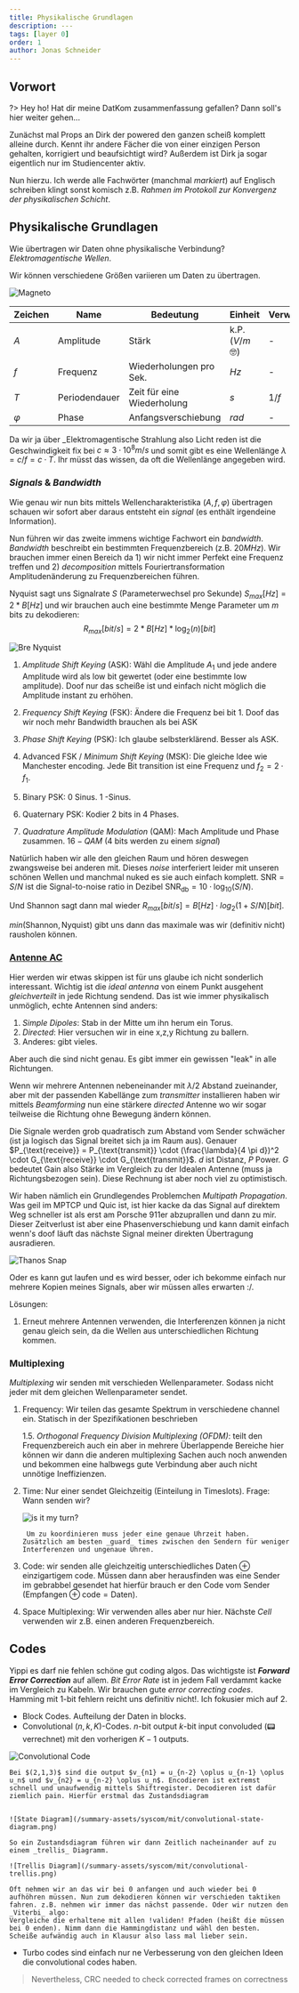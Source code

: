 ```yaml
---
title: Physikalische Grundlagen
description: ---
tags: [layer 0]
order: 1
author: Jonas Schneider
---
```


## Vorwort

?> Hey ho! Hat dir meine DatKom zusammenfassung gefallen? Dann soll's hier weiter gehen...

Zunächst mal Props an Dirk der powered den ganzen scheiß komplett alleine durch. Kennt ihr andere Fächer die von einer einzigen Person gehalten, korrigiert und beaufsichtigt wird?
Außerdem ist Dirk ja sogar eigentlich nur im Studiencenter aktiv.

Nun hierzu. Ich werde alle Fachwörter (manchmal _markiert_) auf Englisch schreiben klingt sonst komisch z.B. _Rahmen im Protokoll zur Konvergenz der physikalischen Schicht_.

## Physikalische Grundlagen

Wie übertragen wir Daten ohne physikalische Verbindung? _Elektromagentische Wellen_.

Wir können verschiedene Größen variieren um Daten zu übertragen.

![Magneto](/summary-assets/syscom/mit/wave-characteristics.png)

| Zeichen | Name      | Bedeutung            | Einheit | Verwandheit |
| ------- | --------- | -------------------- | ------- | ----------- |
| $A$     | Amplitude | Stärk | k.P. ($V/m$ 🤓) | - |
| $f$     | Frequenz | Wiederholungen pro Sek.| $Hz$ | - |
| $T$ | Periodendauer | Zeit für eine Wiederholung | $s$ | $1/f$ |
| $\varphi$ | Phase | Anfangsverschiebung | $rad$ | - |

Da wir ja über _Elektromagentische Strahlung also Licht reden ist die Geschwindigkeit fix bei $c \approx 3 \cdot 10^8 m/s$ und somit gibt es eine Wellenlänge $\lambda = c/f = c \cdot T$. Ihr müsst das wissen, da oft die Wellenlänge angegeben wird.


### _Signals_ & _Bandwidth_

Wie genau wir nun bits mittels Wellencharakteristika $(A,f,\varphi)$ übertragen schauen wir sofort aber daraus entsteht ein _signal_ (es enthält irgendeine Information).

Nun führen wir das zweite immens wichtige Fachwort ein _bandwidth_. _Bandwidth_ beschreibt ein bestimmten Frequenzbereich (z.B. $20MHz$). Wir brauchen immer einen Bereich da 1) wir nicht immer Perfekt eine Frequenz treffen und 2) _decomposition_ mittels Fouriertransformation Amplitudenänderung zu Frequenzbereichen führen.

Nyquist sagt uns Signalrate $S$ (Parameterwechsel pro Sekunde) $S_{max} [Hz] = 2 * B [Hz]$ und wir brauchen auch eine bestimmte Menge Parameter um $m$ bits zu dekodieren: $$R_{max} [bit/s] = 2 * B [Hz] * \log_2(n) [bit]$$

![Bre Nyquist](https://www.projectrhea.org/rhea/images/thumb/b/b4/Harry_Nyquist.jpg/180px-Harry_Nyquist.jpg)

1. _Amplitude Shift Keying_ (ASK): Wähl die Amplitude $A_1$ und jede andere Amplitude wird als low bit gewertet (oder eine bestimmte low amplitude).
    Doof nur das scheiße ist und einfach nicht möglich die Amplitude instant zu erhöhen.

2. _Frequency Shift Keying_ (FSK): Ändere die Frequenz bei bit 1. Doof das wir noch mehr Bandwidth brauchen als bei ASK
3. _Phase Shift Keying_ (PSK): Ich glaube selbsterklärend. Besser als ASK.
4. Advanced FSK / _Minimum Shift Keying_ (MSK): Die gleiche Idee wie Manchester encoding. Jede Bit transition ist eine Frequenz und $f_2 = 2 \cdot f_1$.
5. Binary PSK: $0$ Sinus. $1$ -Sinus.
6. Quaternary PSK: Kodier 2 bits in 4 Phases.
7. _Quadrature Amplitude Modulation_ (QAM): Mach Amplitude und Phase zusammen. $16-QAM$ (4 bits werden zu einem _signal_)

Natürlich haben wir alle den gleichen Raum und hören deswegen zwangsweise bei anderen mit. Dieses _noise_ interferiert leider mit unseren schönen Wellen und manchmal nuked es sie auch einfach komplett. $\text{SNR} = S / N$ ist die Signal-to-noise ratio in Dezibel $\text{SNR}_{\text{db}} = 10 \cdot \log_{10}(S/N)$.

Und Shannon sagt dann mal wieder $R_{max} [bit/s] = B [Hz] \cdot log_2 (1 + S/N) [bit]$.

$min(\text{Shannon}, \text{Nyquist})$ gibt uns dann das maximale was wir (definitiv nicht) rausholen können.


### [Antenne AC](https://www.antenneac.de/)

Hier werden wir etwas skippen ist für uns glaube ich nicht sonderlich interessant. Wichtig ist die _ideal antenna_ von einem Punkt ausgehent *gleichverteilt* in jede Richtung sendend. Das ist wie immer physikalisch unmöglich, echte Antennen sind anders:

1. _Simple Dipoles_: Stab in der Mitte um ihn herum ein Torus.
2. _Directed_: Hier versuchen wir in eine x,z,y Richtung zu ballern.
3. Anderes: gibt vieles. 

Aber auch die sind nicht genau. Es gibt immer ein gewissen "leak" in alle Richtungen.

Wenn wir mehrere Antennen nebeneinander mit $\lambda / 2$ Abstand zueinander, aber mit der passenden Kabellänge zum _transmitter_ installieren haben wir mittels _Beamforming_ nun eine stärkere _directed_ Antenne wo wir sogar teilweise die Richtung ohne Bewegung ändern können.


Die Signale werden grob quadratisch zum Abstand vom Sender schwächer (ist ja logisch das Signal breitet sich ja im Raum aus). Genauer $P_{\text{receive}} = P_{\text{transmit}} \cdot (\frac{\lambda}{4 \pi d})^2 \cdot G_{\text{receive}} \cdot G_{\text{transmit}}$. $d$ ist Distanz, $P$ Power. $G$ bedeutet Gain also Stärke im Vergleich zu der Idealen Antenne (muss ja Richtungsbezogen sein). Diese Rechnung ist aber noch viel zu optimistisch.

Wir haben nämlich ein Grundlegendes Problemchen _Multipath Propagation_. Was geil im MPTCP und Quic ist, ist hier kacke da das Signal auf direktem Weg schneller ist als erst am Porsche 911er abzuprallen und dann zu mir. Dieser Zeitverlust ist aber eine Phasenverschiebung und kann damit einfach wenn's doof läuft das nächste Signal meiner direkten Übertragung  ausradieren.

![Thanos Snap](https://media4.giphy.com/media/v1.Y2lkPTc5MGI3NjExbXExbTZiM29lejY1MjV5bTkzZ3Zsd3Bwcmx1NThucHQybXV6ZzJwMyZlcD12MV9pbnRlcm5hbF9naWZfYnlfaWQmY3Q9Zw/LOoaJ2lbqmduxOaZpS/giphy.gif)

Oder es kann gut laufen und es wird besser, oder ich bekomme einfach nur mehrere Kopien meines Signals, aber wir müssen alles erwarten :/.

Lösungen:

1. Erneut mehrere Antennen verwenden, die Interferenzen können ja nicht genau gleich sein, da die Wellen aus unterschiedlichen Richtung kommen. 

### Multiplexing

_Multiplexing_ wir senden mit verschieden Wellenparameter. Sodass nicht jeder mit dem gleichen Wellenparameter sendet.

1. Frequency: Wir teilen das gesamte Spektrum in verschiedene channel ein. Statisch in der Spezifikationen beschrieben

	1.5. _Orthogonal Frequency Division Multiplexing (OFDM)_: teilt den Frequenzbereich auch ein aber in mehrere Überlappende Bereiche hier können wir dann die anderen multiplexing Sachen auch noch anwenden und bekommen eine halbwegs gute Verbindung aber auch nicht unnötige Ineffizienzen.

2. Time: Nur einer sendet Gleichzeitig (Einteilung in Timeslots). Frage: Wann senden wir?

	![_is it my turn?_](https://media4.giphy.com/media/v1.Y2lkPTc5MGI3NjExbHI2cHlhYm5tdXlmNGlscW11d2Z3d2d6Nmt2ZWR6YWIxMzd2bm9qciZlcD12MV9pbnRlcm5hbF9naWZfYnlfaWQmY3Q9Zw/54rv8mQZtZgyY/giphy.gif)
	
		Um zu koordinieren muss jeder eine genaue Uhrzeit haben. Zusätzlich am besten _guard_ times zwischen den Sendern für weniger Interferenzen und ungenaue Uhren.

3. Code: wir senden alle gleichzeitig unterschiedliches $\text{Daten} \oplus \text{einzigartigem code}$. Müssen dann aber herausfinden was eine Sender im gebrabbel gesendet hat hierfür brauch er den Code vom Sender $(\text{Empfangen} \oplus \text{code} = \text{Daten})$.

4. Space Multiplexing: Wir verwenden alles aber nur hier. Nächste _Cell_ verwenden wir z.B. einen anderen Frequenzbereich.

## Codes

Yippi es darf nie fehlen schöne gut coding algos. Das wichtigste ist _**Forward Error Correction**_ auf allem. _Bit Error Rate_ ist in jedem Fall verdammt kacke im Vergleich zu Kabeln. Wir brauchen gute _error correcting codes_. Hamming mit 1-bit fehlern reicht uns definitiv nicht!. Ich fokusier mich auf 2.

- Block Codes. Aufteilung der Daten in blocks. 
- Convolutional $(n,k,K)$-Codes. $n$-bit output $k$-bit input convoluded (📟 verrechnet) mit den vorherigen $K-1$ outputs.

![Convolutional Code](/summary-assets/syscom/mit/convolutional-code.png)

	Bei $(2,1,3)$ sind die output $v_{n1} = u_{n-2} \oplus u_{n-1} \oplus u_n$ und $v_{n2} = u_{n-2} \oplus u_n$. Encodieren ist extremst schnell und unaufwendig mittels Shiftregister. Decodieren ist dafür ziemlich pain. Hierfür erstmal das Zustandsdiagram


	![State Diagram](/summary-assets/syscom/mit/convolutional-state-diagram.png)

	So ein Zustandsdiagram führen wir dann Zeitlich nacheinander auf zu einem _trellis_ Diagramm.

	![Trellis Diagram](/summary-assets/syscom/mit/convolutional-trellis.png)

	Oft nehmen wir an das wir bei 0 anfangen und auch wieder bei 0 aufhöhren müssen. Nun zum dekodieren können wir verschieden taktiken fahren. z.B. nehmen wir immer das nächst passende. Oder wir nutzen den _Viterbi_ algo:
	Vergleiche die erhaltene mit allen !validen! Pfaden (heißt die müssen bei 0 enden). Nimm dann die Hammingdistanz und wähl den besten. Scheiße aufwändig auch in Klausur also lass mal lieber sein.
- Turbo codes sind einfach nur ne Verbesserung von den gleichen Ideen die convolutional codes haben.


> Nevertheless, CRC needed to check corrected frames on correctness
